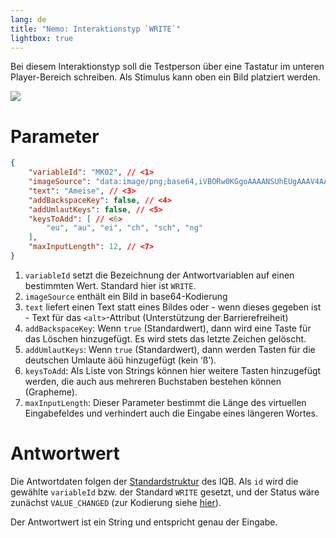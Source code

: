 ```yaml
---
lang: de
title: "Nemo: Interaktionstyp `WRITE`"
lightbox: true
---
```


Bei diesem Interaktionstyp soll die Testperson über eine Tastatur im unteren Player-Bereich schreiben. Als Stimulus kann oben ein Bild platziert werden.

![](assets/interaction-write.png)

# Parameter

```json
{
    "variableId": "MK02", // <1>
    "imageSource": "data:image/png;base64,iVBORw0KGgoAAAANSUhEUgAAAV4AAAFeCAYAAADNK...", // <2>
    "text": "Ameise", // <3>
    "addBackspaceKey": false, // <4>
    "addUmlautKeys": false, // <5>
    "keysToAdd": [ // <6>
        "eu", "au", "ei", "ch", "sch", "ng"
    ],
    "maxInputLength": 12, // <7>
}
```
1. `variableId` setzt die Bezeichnung der Antwortvariablen auf einen bestimmten Wert. Standard hier ist `WRITE`.
2. `imageSource` enthält ein Bild in base64-Kodierung
3. `text` liefert einen Text statt eines Bildes oder - wenn dieses gegeben ist - Text für das `<alt>`-Attribut (Unterstützung der Barrierefreiheit)
4. `addBackspaceKey`: Wenn `true` (Standardwert), dann wird eine Taste für das Löschen hinzugefügt. Es wird stets das letzte Zeichen gelöscht.
5. `addUmlautKeys`: Wenn `true` (Standardwert), dann werden Tasten für die deutschen Umlaute äöü hinzugefügt (kein 'ß').
6. `keysToAdd`: Als Liste von Strings können hier weitere Tasten hinzugefügt werden, die auch aus mehreren Buchstaben bestehen können (Grapheme).
7. `maxInputLength`: Dieser Parameter bestimmt die Länge des virtuellen Eingabefeldes und verhindert auch die Eingabe eines längeren Wortes.

# Antwortwert

Die Antwortdaten folgen der [Standardstruktur](../../../coding/data-structures/response.qmd) des IQB. Als `id` wird die gewählte `variableId` bzw. der Standard `WRITE` gesetzt, und der Status wäre zunächst `VALUE_CHANGED` (zur Kodierung siehe [hier](responses.qmd)).

Der Antwortwert ist ein String und entspricht genau der Eingabe.